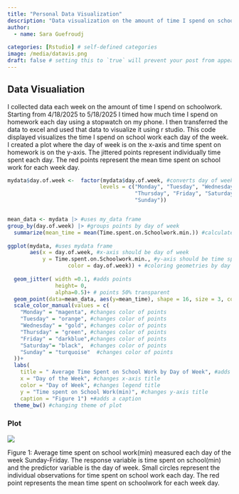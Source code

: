 ```yaml
---
title: "Personal Data Visualization"
description: "Data visualization on the amount of time I spend on schoolwork each day of the week"
author:
  - name: Sara Guefroudj
    
categories: [Rstudio] # self-defined categories
image: /media/datavis.png
draft: false # setting this to `true` will prevent your post from appearing on your listing page until you're ready!
---
```


## Data Visualiation

I collected data each week on the amount of time I spend on schoolwork. Starting from 4/18/2025 to 5/18/2025 I timed how much time I spend on homework each day using a stopwatch on my phone. I then transferred the data to excel and used that data to visualize it using r studio. This code displayed visualizes the time I spend on school work each day of the week. I created a  plot where the day of week is on the x-axis and time spent on homework is on the y-axis. The jittered points represent individually time spent each day. The red points represent the mean time spent on school work  for each week day.


```r
mydata$day.of.week <-  factor(mydata$day.of.week, #converts day of week to a factor with specific order
                             levels = c("Monday", "Tuesday", "Wednesday",
                                        "Thursday", "Friday", "Saturday",
                                        "Sunday")) 


mean_data <- mydata |> #uses my_data frame
group_by(day.of.week) |> #groups points by day of week
  summarize(mean_time = mean(Time.spent.on.Schoolwork.min.)) #calculates mean time spent on school work for each day of the week
  
ggplot(mydata, #uses mydata frame
       aes(x = day.of.week, #x-axis should be day of week
           y = Time.spent.on.Schoolwork.min., #y-axis should be time spent on school work in min
                   color = day.of.week)) + #coloring geometries by day of week
  
  geom_jitter( width =0.1, #adds points
               height= 0,
               alpha=0.5)+ # points 50% transparent
  geom_point(data=mean_data, aes(y=mean_time), shape = 16, size = 3, color = "red")+#adds a mean point for each day
  scale_color_manual(values = c(
    "Monday" = "magenta", #changes color of points
    "Tuesday" = "orange", #changes color of points 
    "Wednesday" = "gold", #changes color of points
    "Thursday" = "green", #changes color of points
    "Friday" = "darkblue",#changes color of points
    "Saturday"= "black",  #changes color of points
    "Sunday" = "turquoise"  #changes color of points
  ))+
  labs(
    title = " Average Time Spent on School Work by Day of Week", #adds a title
    x = "Day of the Week", #changes x-axis title
    color = "Day of Week", #changes legend title
    y = "Time spent on School Work(min)", #changes y-axis title
    caption = "Figure 1") +#adds a caption 
  theme_bw() #changing theme of plot
```

### Plot

![](/media/datavis1.jpg)

Figure 1: Average time spent on school work(min) measured each day of the week Sunday-Friday. The response variable is time spent on school(min) and the predictor variable is the day of week. Small circles represent the individual observations for time spent on school work each day. The red point represents the mean time spent on schoolwork for each week day.

